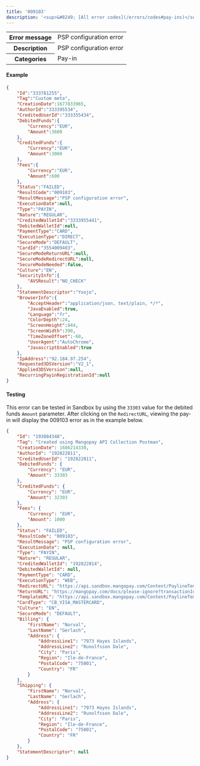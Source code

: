 ---
title: '009103'  
description: '<sup>&#8249; [All error codes](/errors/codes#pay-ins)</sup>'
---
  
<table>
    <tbody>
        <tr>
            <th class="header"><strong>Error message</strong></th>
            <td class="table-content">PSP configuration error</td>
        </tr>
        <tr>
            <th class="header"><strong>Description</strong></th>
            <td class="table-content">PSP configuration error</td>
        </tr>
        <tr>
            <th class="header"><strong>Categories</strong></th>
            <td class="table-content">  
<div class="label">Pay-in</div>
</td>
        </tr>
    </tbody>
</table>  

#### Example  
```json API Response
{
    "Id":"333781255",
    "Tag":"Custom meta",
    "CreationDate":1677833965,
    "AuthorId":"333395534",
    "CreditedUserId":"333355434",
    "DebitedFunds":{
        "Currency":"EUR",
        "Amount":3600
    },
    "CreditedFunds":{
        "Currency":"EUR",
        "Amount":3000
    },
    "Fees":{
        "Currency":"EUR",
        "Amount":600
    },
    "Status":"FAILED",
    "ResultCode":"009103",
    "ResultMessage":"PSP configuration error",
    "ExecutionDate":null,
    "Type":"PAYIN",
    "Nature":"REGULAR",
    "CreditedWalletId":"3333955441",
    "DebitedWalletId":null,
    "PaymentType":"CARD",
    "ExecutionType":"DIRECT",
    "SecureMode":"DEFAULT",
    "CardId":"3554009403",
    "SecureModeReturnURL":null,
    "SecureModeRedirectURL":null,
    "SecureModeNeeded":false,
    "Culture":"EN",
    "SecurityInfo":{
        "AVSResult":"NO_CHECK"
    },
    "StatementDescriptor":"Yoojo",
    "BrowserInfo":{
        "AcceptHeader":"application/json, text/plain, */*",
        "JavaEnabled":true,
        "Language":"fr",
        "ColorDepth":24,
        "ScreenHeight":844,
        "ScreenWidth":390,
        "TimeZoneOffset":-60,
        "UserAgent":"AutoChrome",
        "JavascriptEnabled":true
    },
    "IpAddress":"92.184.97.254",
    "Requested3DSVersion":"V2_1",
    "Applied3DSVersion":null,
    "RecurringPayinRegistrationId":null
}
```  

#### Testing  

This error can be tested in Sandbox by using the `33303` value for the debited funds `Amount` parameter. After clicking on the `RedirectURL`, viewing the pay-in will display the 009103 error as in the example below.  
```json API response
{
    "Id": "193084348",
    "Tag": "Created using Mangopay API Collection Postman",
    "CreationDate": 1686214330,
    "AuthorId": "192822811",
    "CreditedUserId": "192822811",
    "DebitedFunds": {
        "Currency": "EUR",
        "Amount": 33303
    },
    "CreditedFunds": {
        "Currency": "EUR",
        "Amount": 32303
    },
    "Fees": {
        "Currency": "EUR",
        "Amount": 1000
    },
    "Status": "FAILED",
    "ResultCode": "009103",
    "ResultMessage": "PSP configuration error",
    "ExecutionDate": null,
    "Type": "PAYIN",
    "Nature": "REGULAR",
    "CreditedWalletId": "192822814",
    "DebitedWalletId": null,
    "PaymentType": "CARD",
    "ExecutionType": "WEB",
    "RedirectURL": "https://api.sandbox.mangopay.com/Content/PaylineTemplateWidget?rp=348a98453aff46fe940d9f4fc88a27fa&transactionId=193084348&token=1scnDu4sJcBgApfeI2761686214330930",
    "ReturnURL": "https://mangopay.com/docs/please-ignore?transactionId=193084348",
    "TemplateURL": "https://api.sandbox.mangopay.com/Content/PaylineTemplateWidget?rp=348a98453aff46fe940d9f4fc88a27fa&transactionId=193084348",
    "CardType": "CB_VISA_MASTERCARD",
    "Culture": "EN",
    "SecureMode": "DEFAULT",
    "Billing": {
        "FirstName": "Norval",
        "LastName": "Gerlach",
        "Address": {
            "AddressLine1": "7973 Hayes Islands",
            "AddressLine2": "Runolfsson Dale",
            "City": "Paris",
            "Region": "Ile-de-France",
            "PostalCode": "75001",
            "Country": "FR"
        }
    },
    "Shipping": {
        "FirstName": "Norval",
        "LastName": "Gerlach",
        "Address": {
            "AddressLine1": "7973 Hayes Islands",
            "AddressLine2": "Runolfsson Dale",
            "City": "Paris",
            "Region": "Ile-de-France",
            "PostalCode": "75001",
            "Country": "FR"
        }
    },
    "StatementDescriptor": null
}
```